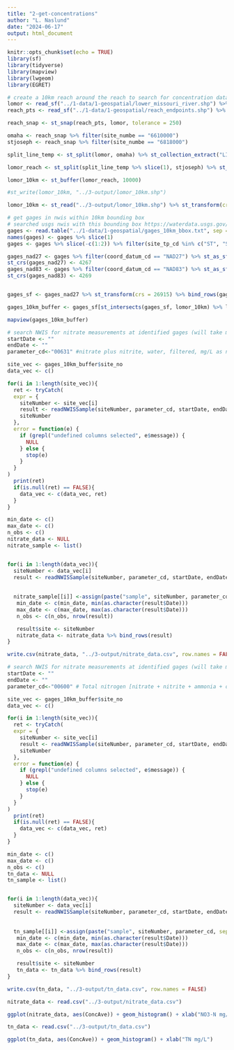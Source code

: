 ```yaml
---
title: "2-get-concentrations"
author: "L. Naslund"
date: "2024-06-17"
output: html_document
---
```


```r
knitr::opts_chunk$set(echo = TRUE)
library(sf)
library(tidyverse)
library(mapview)
library(lwgeom)
library(EGRET)
```

```r
# create a 10km reach around the reach to search for concentration data
lomor <- read_sf("../1-data/1-geospatial/lower_missouri_river.shp") %>% st_transform(crs = 26915) %>% st_zm() 
reach_pts <- read_sf("../1-data/1-geospatial/reach_endpoints.shp") %>% st_transform(crs = 26915) %>% st_zm()

reach_snap <- st_snap(reach_pts, lomor, tolerance = 250)

omaha <- reach_snap %>% filter(site_numbe == "6610000")
stjoseph <- reach_snap %>% filter(site_numbe == "6818000")

split_line_temp <- st_split(lomor, omaha) %>% st_collection_extract("LINESTRING")

lomor_reach <- st_split(split_line_temp %>% slice(1), stjoseph) %>% st_collection_extract("LINESTRING") %>% slice(2)

lomor_10km <- st_buffer(lomor_reach, 10000)

#st_write(lomor_10km, "../3-output/lomor_10km.shp")
```

```r
lomor_10km <- st_read("../3-output/lomor_10km.shp") %>% st_transform(crs = 4269) %>% st_bbox() 

# get gages in nwis within 10km bounding box
# searched usgs nwis with this bounding box https://waterdata.usgs.gov/nwis/inventory?search_criteria=lat_long_bounding_box&submitted_form=introduction
gages <- read.table("../1-data/1-geospatial/gages_10km_bbox.txt", sep = "\t")
names(gages) <- gages %>% slice(1)
gages <- gages %>% slice(-c(1:2)) %>% filter(site_tp_cd %in% c("ST", "ST-DCH"))

gages_nad27 <- gages %>% filter(coord_datum_cd == "NAD27") %>% st_as_sf(coords = c("dec_long_va", "dec_lat_va"))
st_crs(gages_nad27) <- 4267
gages_nad83 <- gages %>% filter(coord_datum_cd == "NAD83") %>% st_as_sf(coords = c("dec_long_va", "dec_lat_va"))
st_crs(gages_nad83) <- 4269


gages_sf <- gages_nad27 %>% st_transform(crs = 26915) %>% bind_rows(gages_nad83 %>% st_transform(crs = 26915))

gages_10km_buffer <- gages_sf[st_intersects(gages_sf, lomor_10km) %>% lengths > 0, ]

mapview(gages_10km_buffer)

# search NWIS for nitrate measurements at identified gages (will take minutes to run)
startDate <- ""
endDate <- ""
parameter_cd<-"00631" #nitrate plus nitrite, water, filtered, mg/L as nitrogen

site_vec <- gages_10km_buffer$site_no
data_vec <- c()

for(i in 1:length(site_vec)){
  ret <- tryCatch(
  expr = {
    siteNumber <- site_vec[i]
    result <- readNWISSample(siteNumber, parameter_cd, startDate, endDate)
    siteNumber
  },
  error = function(e) {
    if (grepl("undefined columns selected", e$message)) {
      NULL
    } else {
      stop(e)
    }
  }
)
  print(ret)
  if(is.null(ret) == FALSE){
    data_vec <- c(data_vec, ret)
  }
}

min_date <- c()
max_date <- c()
n_obs <- c()
nitrate_data <- NULL
nitrate_sample <- list()


for(i in 1:length(data_vec)){
  siteNumber <- data_vec[i]
  result <- readNWISSample(siteNumber, parameter_cd, startDate, endDate)
  
  
  nitrate_sample[[i]] <-assign(paste("sample", siteNumber, parameter_cd, sep = "_"), result)
   min_date <- c(min_date, min(as.character(result$Date)))
   max_date <- c(max_date, max(as.character(result$Date)))
   n_obs <- c(n_obs, nrow(result))

   result$site <- siteNumber
   nitrate_data <- nitrate_data %>% bind_rows(result)
}

write.csv(nitrate_data, "../3-output/nitrate_data.csv", row.names = FALSE)
```

```r
# search NWIS for nitrate measurements at identified gages (will take minutes to run)
startDate <- ""
endDate <- ""
parameter_cd<-"00600" # Total nitrogen [nitrate + nitrite + ammonia + organic-N], water, unfiltered, milligrams per liter

site_vec <- gages_10km_buffer$site_no
data_vec <- c()

for(i in 1:length(site_vec)){
  ret <- tryCatch(
  expr = {
    siteNumber <- site_vec[i]
    result <- readNWISSample(siteNumber, parameter_cd, startDate, endDate)
    siteNumber
  },
  error = function(e) {
    if (grepl("undefined columns selected", e$message)) {
      NULL
    } else {
      stop(e)
    }
  }
)
  print(ret)
  if(is.null(ret) == FALSE){
    data_vec <- c(data_vec, ret)
  }
}

min_date <- c()
max_date <- c()
n_obs <- c()
tn_data <- NULL
tn_sample <- list()


for(i in 1:length(data_vec)){
  siteNumber <- data_vec[i]
  result <- readNWISSample(siteNumber, parameter_cd, startDate, endDate)
  
  
  tn_sample[[i]] <-assign(paste("sample", siteNumber, parameter_cd, sep = "_"), result)
   min_date <- c(min_date, min(as.character(result$Date)))
   max_date <- c(max_date, max(as.character(result$Date)))
   n_obs <- c(n_obs, nrow(result))

   result$site <- siteNumber
   tn_data <- tn_data %>% bind_rows(result)
}

write.csv(tn_data, "../3-output/tn_data.csv", row.names = FALSE)
```

```r
nitrate_data <- read.csv("../3-output/nitrate_data.csv") 

ggplot(nitrate_data, aes(ConcAve)) + geom_histogram() + xlab("NO3-N mg/L")

tn_data <- read.csv("../3-output/tn_data.csv") 

ggplot(tn_data, aes(ConcAve)) + geom_histogram() + xlab("TN mg/L")
```

